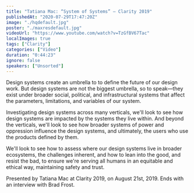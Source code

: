 ```yaml
---
title: "Tatiana Mac: “System of Systems” — Clarity 2019"
publishedAt: "2020-07-29T17:47:20Z"
image: "./hqdefault.jpg"
poster: "./maxresdefault.jpg"
videoUrl: "https://www.youtube.com/watch?v=TzGfBV67Tac"
localImages: true
tags: ["Clarity"]
categories: ["Video"]
duration: "0:44:23"
ignore: false
speakers: ["Unsorted"]
---
```


Design systems create an umbrella to to define the future of our design work. But design systems are not the biggest umbrella, so to speak—they exist under broader social, political, and infrastructural systems that affect the parameters, limitations, and variables of our system.

Investigating design systems across many verticals, we'll look to see how design systems are impacted by the systems they live within. And beyond the verticals, we'll look to see how broader systems of power and oppression influence the design systems, and ultimately, the users who use the products defined by them.

We'll look to see how to assess where our design systems live in broader ecosystems, the challenges inherent, and how to lean into the good, and resist the bad, to ensure we're serving all humans in an equitable and ethical way, maintaining safety and trust.

Presented by Tatiana Mac at Clarity 2019, on August 21st, 2019. Ends with an interview with Brad Frost.
